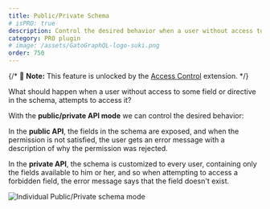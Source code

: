 ```yaml
---
title: Public/Private Schema
# isPRO: true
description: Control the desired behavior when a user without access to some field or directive in the schema attempts to access it.
category: PRO plugin
# image: /assets/GatoGraphQL-logo-suki.png
order: 750
---
```


{/* 📣 **Note:** This feature is unlocked by the [Access Control](/extensions/access-control) extension. */}

What should happen when a user without access to some field or directive in the schema, attempts to access it?

With the **public/private API mode** we can control the desired behavior:

In the **public API**, the fields in the schema are exposed, and when the permission is not satisfied, the user gets an error message with a description of why the permission was rejected.

In the **private API**, the schema is customized to every user, containing only the fields available to him or her, and so when attempting to access a forbidden field, the error message says that the field doesn't exist.

![Individual Public/Private schema mode](/assets/guides/upstream-pro/acl-public-private-schema-mode.png "Individual Public/Private schema mode")
